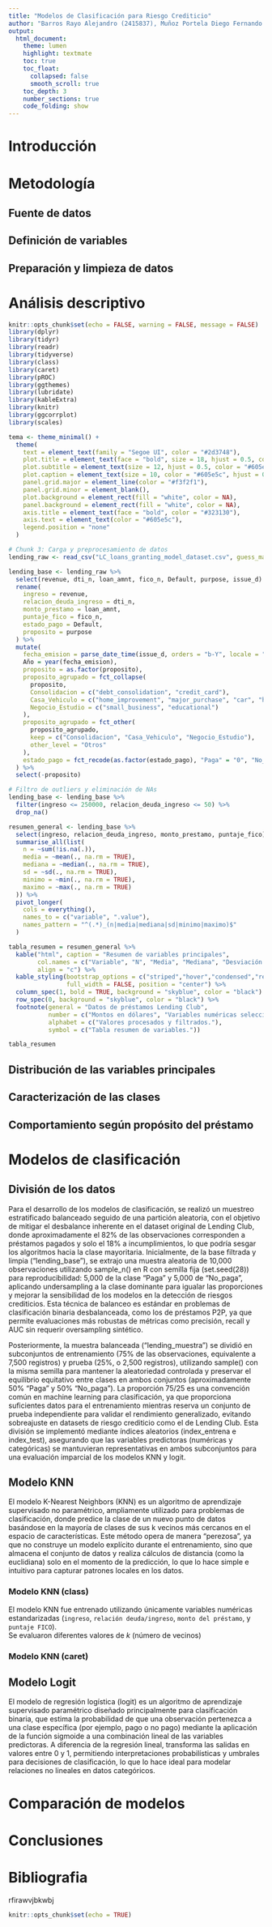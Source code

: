 ```yaml
---
title: "Modelos de Clasificación para Riesgo Crediticio"
author: "Barros Rayo Alejandro (2415837), Muñoz Portela Diego Fernando (2415620), Portilla Aguirre Johan Camilo (2422468), Aguirre Aldana Joan Sebastian (2419550)"
output: 
  html_document:
    theme: lumen
    highlight: textmate
    toc: true
    toc_float:
      collapsed: false
      smooth_scroll: true
    toc_depth: 3
    number_sections: true
    code_folding: show
---
```

# Introducción


# Metodología

## Fuente de datos 
## Definición de variables


## Preparación y limpieza de datos 
# Análisis descriptivo
```r

knitr::opts_chunk$set(echo = FALSE, warning = FALSE, message = FALSE)
library(dplyr)
library(tidyr)
library(readr)
library(tidyverse)
library(class)
library(caret)
library(pROC)
library(ggthemes)
library(lubridate)
library(kableExtra)
library(knitr)
library(ggcorrplot)
library(scales)
```


```r
tema <- theme_minimal() +
  theme(
    text = element_text(family = "Segoe UI", color = "#2d3748"),
    plot.title = element_text(face = "bold", size = 18, hjust = 0.5, color = "#323130"),
    plot.subtitle = element_text(size = 12, hjust = 0.5, color = "#605e5c", margin = margin(b = 15)),
    plot.caption = element_text(size = 10, color = "#605e5c", hjust = 0),
    panel.grid.major = element_line(color = "#f3f2f1"),
    panel.grid.minor = element_blank(),
    plot.background = element_rect(fill = "white", color = NA),
    panel.background = element_rect(fill = "white", color = NA),
    axis.title = element_text(face = "bold", color = "#323130"),
    axis.text = element_text(color = "#605e5c"),
    legend.position = "none"
  )
```
```r
# Chunk 3: Carga y preprocesamiento de datos
lending_raw <- read_csv("LC_loans_granting_model_dataset.csv", guess_max = 20000)

lending_base <- lending_raw %>%
  select(revenue, dti_n, loan_amnt, fico_n, Default, purpose, issue_d) %>%
  rename(
    ingreso = revenue,
    relacion_deuda_ingreso = dti_n,
    monto_prestamo = loan_amnt,
    puntaje_fico = fico_n,
    estado_pago = Default,
    proposito = purpose
  ) %>%
  mutate(
    fecha_emision = parse_date_time(issue_d, orders = "b-Y", locale = "en_US"),
    Año = year(fecha_emision),
    proposito = as.factor(proposito),
    proposito_agrupado = fct_collapse(
      proposito,
      Consolidacion = c("debt_consolidation", "credit_card"),
      Casa_Vehiculo = c("home_improvement", "major_purchase", "car", "house"),
      Negocio_Estudio = c("small_business", "educational")
    ),
    proposito_agrupado = fct_other(
      proposito_agrupado,
      keep = c("Consolidacion", "Casa_Vehiculo", "Negocio_Estudio"),
      other_level = "Otros"
    ),
    estado_pago = fct_recode(as.factor(estado_pago), "Paga" = "0", "No_paga" = "1")
  ) %>%
  select(-proposito)

# Filtro de outliers y eliminación de NAs
lending_base <- lending_base %>%
  filter(ingreso <= 250000, relacion_deuda_ingreso <= 50) %>%
  drop_na()
```

```r

resumen_general <- lending_base %>%
  select(ingreso, relacion_deuda_ingreso, monto_prestamo, puntaje_fico) %>%
  summarise_all(list(
    n = ~sum(!is.na(.)),
    media = ~mean(., na.rm = TRUE),
    mediana = ~median(., na.rm = TRUE),
    sd = ~sd(., na.rm = TRUE),
    minimo = ~min(., na.rm = TRUE),
    maximo = ~max(., na.rm = TRUE)
  )) %>%
  pivot_longer(
    cols = everything(),
    names_to = c("variable", ".value"),
    names_pattern = "^(.*)_(n|media|mediana|sd|minimo|maximo)$"
  )
```

```r

tabla_resumen = resumen_general %>%
  kable("html", caption = "Resumen de variables principales",
        col.names = c("Variable", "N", "Media", "Mediana", "Desviación estándar", "Mínimo", "Máximo"),
        align = "c") %>%
  kable_styling(bootstrap_options = c("striped","hover","condensed","responsive"),
                full_width = FALSE, position = "center") %>%
  column_spec(1, bold = TRUE, background = "skyblue", color = "black") %>%
  row_spec(0, background = "skyblue", color = "black") %>%
  footnote(general = "Datos de préstamos Lending Club",
           number = c("Montos en dólares", "Variables numéricas seleccionadas"),
           alphabet = c("Valores procesados y filtrados."),
           symbol = c("Tabla resumen de variables."))

tabla_resumen
```



## Distribución de las variables principales
## Caracterización de las clases
## Comportamiento según propósito del préstamo
# Modelos de clasificación
## División de los datos

Para el desarrollo de los modelos de clasificación, se realizó un muestreo estratificado balanceado seguido de una partición aleatoria, con el objetivo de mitigar el desbalance inherente en el dataset original de Lending Club, donde aproximadamente el 82% de las observaciones corresponden a préstamos pagados y solo el 18% a incumplimientos, lo que podría sesgar los algoritmos hacia la clase mayoritaria. Inicialmente, de la base filtrada y limpia ("lending_base"), se extrajo una muestra aleatoria de 10,000 observaciones utilizando sample_n() en R con semilla fija (set.seed(28)) para reproducibilidad: 5,000 de la clase "Paga" y 5,000 de "No_paga", aplicando undersampling a la clase dominante para igualar las proporciones y mejorar la sensibilidad de los modelos en la detección de riesgos crediticios. Esta técnica de balanceo es estándar en problemas de clasificación binaria desbalanceada, como los de préstamos P2P, ya que permite evaluaciones más robustas de métricas como precisión, recall y AUC sin requerir oversampling sintético.

Posteriormente, la muestra balanceada ("lending_muestra") se dividió en subconjuntos de entrenamiento (75% de las observaciones, equivalente a 7,500 registros) y prueba (25%, o 2,500 registros), utilizando sample() con la misma semilla para mantener la aleatoriedad controlada y preservar el equilibrio equitativo entre clases en ambos conjuntos (aproximadamente 50% "Paga" y 50% "No_paga"). La proporción 75/25 es una convención común en machine learning para clasificación, ya que proporciona suficientes datos para el entrenamiento mientras reserva un conjunto de prueba independiente para validar el rendimiento generalizado, evitando sobreajuste en datasets de riesgo crediticio como el de Lending Club. Esta división se implementó mediante índices aleatorios (index_entrena e index_test), asegurando que las variables predictoras (numéricas y categóricas) se mantuvieran representativas en ambos subconjuntos para una evaluación imparcial de los modelos KNN y logit.

## Modelo KNN

El modelo K-Nearest Neighbors (KNN) es un algoritmo de aprendizaje supervisado no paramétrico, ampliamente utilizado para problemas de clasificación, donde predice la clase de un nuevo punto de datos basándose en la mayoría de clases de sus k vecinos más cercanos en el espacio de características. Este método opera de manera "perezosa", ya que no construye un modelo explícito durante el entrenamiento, sino que almacena el conjunto de datos y realiza cálculos de distancia (como la euclidiana) solo en el momento de la predicción, lo que lo hace simple e intuitivo para capturar patrones locales en los datos.

### Modelo KNN (class)

El modelo KNN fue entrenado utilizando únicamente variables numéricas estandarizadas 
(`ingreso`, `relación deuda/ingreso`, `monto del préstamo`, y `puntaje FICO`).  
Se evaluaron diferentes valores de *k* (número de vecinos)

### Modelo KNN (caret)
## Modelo Logit

El modelo de regresión logística (logit) es un algoritmo de aprendizaje supervisado paramétrico diseñado principalmente para clasificación binaria, que estima la probabilidad de que una observación pertenezca a una clase específica (por ejemplo, pago o no pago) mediante la aplicación de la función sigmoide a una combinación lineal de las variables predictoras. A diferencia de la regresión lineal, transforma las salidas en valores entre 0 y 1, permitiendo interpretaciones probabilísticas y umbrales para decisiones de clasificación, lo que lo hace ideal para modelar relaciones no lineales en datos categóricos.


# Comparación de modelos
# Conclusiones 
# Bibliografia 
rfirawvjbkwbj
```r



knitr::opts_chunk$set(echo = TRUE)
```

```r
```



```r
```

